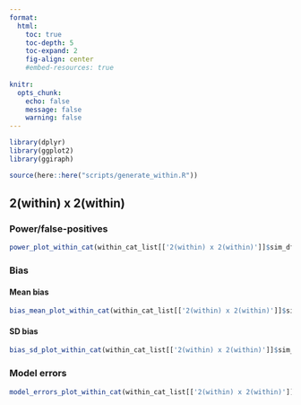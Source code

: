 ```yaml
---
format: 
  html:
    toc: true
    toc-depth: 5
    toc-expand: 2
    fig-align: center
    #embed-resources: true
    
knitr: 
  opts_chunk: 
    echo: false
    message: false
    warning: false
---
```


```r
library(dplyr)
library(ggplot2)
library(ggiraph)
```

```r
source(here::here("scripts/generate_within.R"))
```



## 2(within) x 2(within)

### Power/false-positives

```r
power_plot_within_cat(within_cat_list[['2(within) x 2(within)']]$sim_df_power_sum)
```



### Bias 

#### Mean bias 

```r
bias_mean_plot_within_cat(within_cat_list[['2(within) x 2(within)']]$sim_df_bias_sum)
```



#### SD bias 

```r
bias_sd_plot_within_cat(within_cat_list[['2(within) x 2(within)']]$sim_df_bias_sum)
```



### Model errors

```r
model_errors_plot_within_cat(within_cat_list[['2(within) x 2(within)']]$sim_df_model_errors_sum)
```




